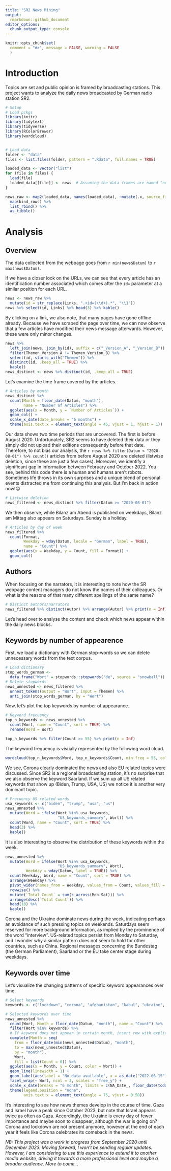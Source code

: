```yaml
---
title: "SR2 News Mining"
output:
  rmarkdown::github_document
editor_options: 
  chunk_output_type: console
---
```


<!-- analysis.md is generated from analysis.Rmd -->

```r
knitr::opts_chunk$set(
  comment = "#>", message = FALSE, warning = FALSE
  )
```


# Introduction

Topics are set and public opinion is framed by broadcasting stations. This project wants to analyze the daily news broadcasted by German radio station SR2.

```r
# Setup
# Load pckgs
library(knitr)
library(tidytext)
library(tidyverse)
library(RColorBrewer)
library(wordcloud)


# Load data
folder <- "data"
files <- list.files(folder, pattern = ".Rdata", full.names = TRUE)

loaded_data <- vector("list")
for (file in files) {
  load(file)
  loaded_data[[file]] <- news  # Assuming the data frames are named "news"
}

news_raw <- map2(loaded_data, names(loaded_data), ~mutate(.x, source_file = .y)) %>% 
  map(bind_rows) %>%
  list_rbind() %>% 
  as_tibble()
```

# Analysis

## Overview
The data collected from the webpage goes from `r min(news$Datum)` to `r max(news$Datum)`.

If we have a closer look on the URLs, we can see that every article has an identification number associated which comes after the `id=` parameter at a similar position for each URL.
```r
news <- news_raw %>% 
  mutate(id = str_replace(Links, ".+id=(\\d+).*", "\\1"))
news %>% select(id, Links) %>% head(3) %>% kable()
```

By clicking on a link, we also note, that many pages have gone offline already. Because we have scraped the page over time, we can now observe that a few articles have modified their news message afterwards. However, these were only minor changes.

```r
news %>%
  left_join(news, join_by(id), suffix = c("_Version_A", "_Version_B")) %>%
  filter(Themen_Version_A != Themen_Version_B) %>% 
  select(id, starts_with("Themen")) %>% 
  distinct(id, .keep_all = TRUE) %>% 
  kable()
news_distinct <- news %>% distinct(id, .keep_all = TRUE)

```

Let's examine the time frame covered by the articles.

```r
# Articles by month
news_distinct %>%
  count(Month = floor_date(Datum, "month"),
        name = "Number of Articles") %>%
  ggplot(aes(x = Month, y = `Number of Articles`)) +
  geom_col() +
  scale_x_date(date_breaks = "6 months") +
  theme(axis.text.x = element_text(angle = 45, vjust = 1, hjust = 1))
```

Our data shows two time periods that are uncovered. The first is before August 2020. Unfortunately, SR2 seems to have deleted their data or they simply did not upload their editions consequently before that date. Therefore, to not bias our analysis, the `r news %>% filter(Datum < "2020-08-01") %>% count()` articles from before August 2020 are deleted (listwise deletion, since these are just a few cases). Moreover, we identify a significant gap in information between February and October 2022. You see, behind this code there is a human and humans aren't robots. Sometimes life throws in its own surprises and a unique blend of personal events distracted me from continuing this analysis. But I'm back in action now!😊

```r
# Listwise deletion
news_filtered <- news_distinct %>% filter(Datum >= "2020-08-01")
```

We then observe, while Bilanz am Abend is published on weekdays, Bilanz am Mittag also appears on Saturdays. Sunday is a holiday.

```r
# Articles by day of week
news_filtered %>%
  count(Format,
        Weekday = wday(Datum, locale = "German", label = TRUE),
        name = "Count") %>% 
  ggplot(aes(x = Weekday, y = Count, fill = Format)) +
  geom_col()
```

## Authors
When focusing on the narrators, it is interesting to note how the SR webpage content managers do not know the names of their colleagues. Or what is the reasons of that many different spellings of the same name?

```r
# Distinct authors/narrators
news_filtered %>% distinct(Autor) %>% arrange(Autor) %>% print(n = Inf)
```

Let's head over to analyse the content and check which news appear within the daily news blocks.

## Keywords by number of appearence   
First, we load a dictionary with German stop-words so we can delete unnecessary words from the text corpus.

```r
# Load dictionary
stop_words_german <-
  data.frame("Wort" = stopwords::stopwords("de", source = "snowball"))
# Delete stopwords
news_unnested <- news_filtered %>%
  unnest_tokens(output = "Wort", input = Themen) %>% 
  anti_join(stop_words_german, by = "Wort")
```

Now, let's plot the top keywords by number of appearance.

```r
# Keyword frecuency
top_n_keywords <- news_unnested %>%
  count(Wort, name = "Count", sort = TRUE) %>% 
  rename(Word = Wort)

top_n_keywords %>% filter(Count >= 55) %>% print(n = Inf)
```

The keyword frequency is visually represented by the following word cloud.

```r
wordcloud(top_n_keywords$Word, top_n_keywords$Count, min.freq = 55, colors = brewer.pal(6, "Dark2"))
```

We see, Corona clearly dominated the news and also EU related topics were discussed. Since SR2 is a regional broadcasting station, it's no surprise that we also observe the keyword Saarland. If we sum up all US related keywords that show up (Biden, Trump, USA, US) we notice it is another very dominant topic.

```r
# Frecuency US related words
usa_keywords <- c("biden", "trump", "usa", "us")
news_unnested %>% 
  mutate(Word = ifelse(Wort %in% usa_keywords,
                       "US_keywords_summary", Wort)) %>% 
  count(Word, name = "Count", sort = TRUE) %>% 
  head(3) %>% 
  kable()
```

It is also interesting to observe the distribution of these keywords within the week.

```r
news_unnested %>% 
  mutate(Word = ifelse(Wort %in% usa_keywords,
                       "US_keywords_summary", Wort),
         Weekday = wday(Datum, label = TRUE)) %>% 
  count(Weekday, Word, name = "Count", sort = TRUE) %>% 
  arrange(Weekday) %>% 
  pivot_wider(names_from = Weekday, values_from = Count, values_fill = 0) %>% 
  rowwise() %>% 
  mutate(`Total Count` = sum(c_across(Mon:Sat))) %>% 
  arrange(desc(`Total Count`)) %>% 
  head(10) %>% 
  kable()
```

Corona and the Ukraine dominate news during the week, indicating perhaps an avoidance of such pressing topics on weekends. Saturdays seem reserved for more background information, as implied by the prominence of the word "interview". US-related topics persist from Monday to Saturday, and I wonder why a similar pattern does not seem to hold for other countries, such as China. Regional messages concerning the Bundestag (the German Parliament), Saarland or the EU take center stage during weekdays. 

## Keywords over time
Let's visualize the changing patterns of specific keyword appearances over time.

```r
# Select keywords
keywords <- c("lockdown", "corona", "afghanistan", "kabul", "ukraine", "russland", "gaza", "israel", "china", "türkei", "eu", "selenskyj")

# Selected keywords over time
news_unnested %>% 
  count(Wort, Month = floor_date(Datum, "month"), name = "Count") %>% 
  filter(Wort %in% keywords) %>% 
  # If keyword does not appear in certain month, insert row with explicit 0
  complete(Month = seq(
    from = floor_date(min(news_unnested$Datum), "month"),
    to = max(news_unnested$Datum),
    by = "month"),
    Wort,
    fill = list(Count = 0)) %>% 
  ggplot(aes(x = Month, y = Count, color = Wort)) +
  geom_line(linewidth = 1) +
  geom_label(aes(label = "No data available", x = as_date("2022-06-15"), y = 0), size = 3, label.padding = unit(.15, "lines")) +
  facet_wrap(~ Wort, ncol = 3, scales = "free_y") +
  scale_x_date(breaks = "6 month", limits = c(NA_Date_, floor_date(today() - months(1), "month"))) +
  theme(legend.position = "none",
        axis.text.x = element_text(angle = 75, vjust = 0.58))
```

It's interesting to see how news themes develop in the course of time. Gaza and Israel have a peak since October 2023, but note that Israel appears twice as often as Gaza. Accordingly, the Ukraine is every day of fewer importance and maybe soon to disappear, although the war is going on? Corona and lockdown are not present anymore, however at the end of each year it feels like Corona celebrates its comeback in the news.

*NB: This project was a work in progress from September 2020 until December 2023. Moving forward, I won't be sending regular updates. However, I am considering to use this experience to extend it to another media website, driving it towards a more professional level and maybe a broader audience. More to come...*
